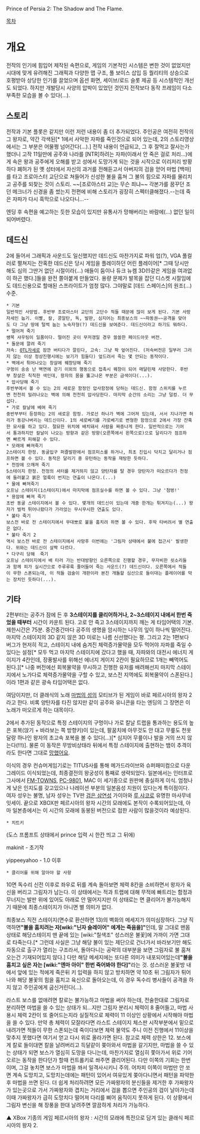 Prince of Persia 2: The Shadow and The Flame.

[[목차]]


= 개요 =

전작의 인기에 힘입어 제작된 속편으로, 게임의 기본적인 시스템은 변한 것이 없었지만 시대에 맞게 유려해진 그래픽과 다양한 맵 구조, 풀 보이스 삽입 등 퀄리티의 상승으로 호평받아 상당한 인기를 끌었으며 옵션 화면, 세이브/로드 슬롯 제공 등 시스템적인 개선도 되었다. 하지만 개발당시 사양의 압박이 있었던 것인지 전작보다 동작 프레임이 다소 부족한 모습을 볼 수 있다(...).

== 스토리 ==

전작과 기본 플롯은 같지만 이런 저런 내용이 좀 더 추가되었다. 주인공은 여전히 전작의 그 왕자로, 약간 각색된[* 1에서 사악한 자파를 죽인것으로 되어 있는데, 2의 스토리영상에서는 그 부분은 어물쩡 넘어간다(...).] 전작 내용이 언급되고, 그 후 잘먹고 잘사는가 했더니 고작 11일만에 공주와 나라를 [NTR]하려는 자파(이래서 안 죽은 걸로 처리…)에게 속은 왕과 공주에게 오해를 받고 성에서 도망가게 되는 것을 시작으로 이리저리 방황하다 폐허가 된 옛 성터에서 자신의 과거를 전해듣고서 아버지의 검을 얻어 마법 [백마]를 타고 조로아스터 교단으로 쳐들어가 신성한 불을 훔쳐 그 불의 힘으로 자파를 물리치고 공주를 되찾는 것이 스토리. ~~[조로아스터 교]는 무슨 죄냐~~ 각본가를 꿈꾸던 조던 메크너가 신경을 좀 썼는지 전편에 비해 스토리가 굉장히 스펙터클해졌다.--는데 죽은 자파가 다시 흑막으로 나오다니…--

엔딩 후 속편을 예고하는 듯한 모습이 있지만 유통사가 망해버리는 바람에(...) 없던 일이 되어버렸다.

== 데드신 ==

2에 들어서 그래픽과 사운드도 일신했지만 데드신도 마찬가지로 파워 업(?), VGA 풀컬러로 펼쳐지는 잔혹한 데드신은 당시 게임을 플레이하던 어린 플레이어[* 그때 당시만 해도 심의 그딴거 없던 시절이라(...) 애들이 둠이나 듀크 뉴켐 3D(!)같은 게임을 여과없이 하곤 했다.]들을 완전 쫄아붙게 만들었다. 용량 문제가 발목을 잡던 디스켓 시절임에도 데드신용으로 할애된 스프라이트가 엄청 많다. 그야말로 [데드 스페이스]의 원조(...) 수준.

 * 기본
 일반적인 사망법. 후반부 조로아스터 교단의 고단수 적들 때문에 많이 보게 된다. 기본 사망자세인 눕기. 이빨, 칼, 콩알탄, 독, 발판, 심지어는 최종보스의 ~~파동권~~공격을 맞아도 다 그냥 땅에 털썩 눕는 노숙자형(?) 데드신을 보여준다. 데드신이라고 하기도 뭐하다.
 * 떨어져 죽기
 쌩목 샤우팅이 일품이다. 떨어진 곳이 무저갱일 경우 쓸쓸한 페이드아웃 버전.
 * 돌문에 깔려 죽기
 저속: [[OTL]]자세로 잠깐 버티다가 깔린다, 고속: 그냥 팍 엎어진다. (저속버전은 일부러 그러지 않는 이상 정상진행시에는 보기가 힘들다) 엎드려서 죽는 몇 안되는 동작이다.
 * 벽에서 튀어나오는 창살에 꿰창당해 죽기
 구멍이 송송 난 벽면에 걷기 이외의 행동으로 접촉시 꿰창이 되어 매달린채 사망한다. 후반부 창살은 칙칙한 색인데, 왕자의 몸을 뚫고나온 부분은 금색이다(...). 
 * 압사당해 죽기
 후반부에서 볼 수 있는 2의 새로운 함정인 압사함정에 당하는 데드신. 함정 스위치를 누르면 천천히 밀려나오는 벽에 의해 천천히 압사당한다. 마지막 순간의 소리는 그냥 덜컹. 더 무섭다.
 * 가로 칼날에 베여 죽기
 중반부부터 등장하는 2의 새로운 함정. 가로선 하나가 벽에 그어져 있는데, 서서 지나가면 허리가 동강나버리는 데드신이다. 1의 세로베기를 가로베기로 변형한 함정으로 2에서 가장 잔혹한 묘사를 하고 있다. 절묘한 위치에 배치돼서 사람을 짜증나게 한다. 일반적으로는 기어서 통과하지만 칼날이 나오는 방향과 같은 방향(오른쪽에서 왼쪽으로)으로 달리다가 점프하면 빠르게 피해갈 수 있다.
 * 모래에 빠져죽기
 2스테이지 한정. 동굴입구 퍼즐발판에서 점프미스를 하거나, 최초 진입시 닥치고 달리거나 점프하면 볼 수 있다. 동작은 달리기 중 유턴하는 동작을 재탕한 듯하다.
 * 천장에 으깨져 죽기
 5스테이지 한정. 천정의 셔터를 제거하지 않고 양탄자를 탈 경우 양탄자가 떠오르다가 천정에 들러붙고 붉은 얼룩이 번지는 연출이 나온다.(...)
 * 물에 빠져죽기
 오프닝 스테이지(1스테이지)에서 마지막에 점프실수를 하면 볼 수 있다. 그냥 '첨벙!'
 * 용암에 빠져 죽기
 초반 동굴 스테이지에서 볼 수 있다. 몇개의 데드신이 있는데 개중 한개는 튀겨지는(...) 왕자가 벌컥 튀어나왔다가 가라앉는 무시무시한 연출도 있다.
 * 불타 죽기
 보스전 바로 전 스테이지에서 무대뽀로 불을 훔치려 하면 볼 수 있다. 후딱 타버려서 별 연출은 없다.
 * 불타 죽기 2
 역시 보스전 바로 전 스테이지에서 사망후 이번에는 '그림자 상태에서 불에 접근시' 발생한다. 위와는 데드신이 살짝 다르다.
 * 다구리 당해  죽기
 오프닝 스테이지에서 배 타러 가는 반대방향인 오른쪽으로 진행할 경우, 무자비한 쇳소리들과 함께 피가 실시간으로 주루루룩 줄어들어 죽는 사운드(?) 데드신이다. 오른쪽에서 적들이 무한 스폰되는데, 이 적들 검술이 개판이라 본진 개돌할 심산으로 들이대는 플레이어를 막는 장치인 듯하다(...).

== 기타 ==

2편부터는 공주가 잠에 든 후 '''3스테이지를 클리어하거나, 2~3스테이지 내에서 한번 죽었을 때부터''' 시간이 카운트 된다. 고로 안 죽고 3스테이지까지 깨는 게 타임어택의 기본. 제한시간은 75분. 중간중간마다 공주의 생명을 암시하는 나무의 잎이 하나씩 떨어진다. 마지막 스테이지의 3D 같지 않은 3D 미로는 나름 신선했다는 평. 그리고 2는 1편보다 버그가 현저히 적고, 스테이지 내에 숨겨진 체력증가물약을 모두 먹어야 자파를 죽일 수 있다는 설정[* 모두 먹고 마지막 스테이지에 갔다고 했을 때, 자파와의 대전시 에너지 게이지가 4칸인데, 장풍발사를 위해선 에너지 게이지 2칸이 필요하므로 1개는 빼먹어도 된다.][* 나중 버전에선 회복물약을 무시하고 진행한 유저를 배려해선지 마지막 스테이지에서 노가다로 체력증가물약을 구할 수 있고, 보스전 지역에도 회복물약이 스폰된다.]이라 1편과 같은 광속 타임어택은 없다.

여담이지만, 더 클래식의 노래 [[마법의 성]]의 모티브가 된 게임이 바로 페르시아의 왕자 2라고 한다. 비록 양탄자를 타진 않지만 같이 공주와 유니콘을 타는 엔딩의 그 장면은 이 노래가 떠오르게 하는 대목이다.

2에서 추가된 동작으로 특정 스테이지의 구멍이나 가로 칼날 트랩을 통과하는 용도의 높은 포복(앉기 + 바라보는 쪽 방향키)이 있는데, 팔꿈치에 아무것도 안 대고 무릎도 천옷 달랑 하나인 왕자의 초고속 포복을 볼 수 있다(...)[* 심지어 무릎이나 발을 거의 쓰지 않는다(!!!)]. 물론 이 동작은 무방비상태라 뒤에서 특정 스테이지에 출현하는 뱀이 추격이라도 한다면 그대로 [[망했어요]].

이식의 경우 컨슈머게임기로는 TITUS사를 통해 메가드라이브와 슈퍼패미컴으로 다운그레이드 이식되었는데, 최종결전의 왕궁성이 통째로 생략되었다. 일본에서는 인터프로그사에서 [[FM-TOWNS]], [[PC-9801]], MAC 이 세기종으로 원판에 충실하게 이식. 엄청나게 낮은 인지도를 갖고있으나 나레이션 부분의 일본음성 지원이 있다는게 특이점이다. 여자 성우는 불명, 남자 성우는 TV판 [[검은 삼연성]] 가이아와 [[루 샤코]]로 유명한 마사무네 잇세이. 끝으로 XBOX판 페르시아의 왕자 시간의 모래에도 본작이 수록되어있는데, 아마 일본층에서는 이 시간의 모래에 동봉된 버전으로 접한 사람이 많을것이라 예상된다.

 * 치트키

(도스 프롬프트 상태에서 prince 입력 시 한칸 띄고 그 뒤에)

makinit - 초기작

yippeeyahoo - 1.0 이후


 * 클리어를 위해 알아야 할 사항
10면 독수리 신전 이후로 좌우로 뒤를 계속 돌아보면 체력 8칸을 소비하면서 왕자가 육신을 버리고 그림자가 남는다. 이 상태에서는 적과 트랩에 대해 무적에 빠트리는 함정과 무너지는 발판 위에 있어도 아래로 안 떨어지지만 이 상태로는 면 클리어가 불가능해지기 때문에 최종스테이지가 아니면 별 의미가 없다.

최종보스 직전 스테이지(면수로 환산하면 13)의 벽화의 메세지가 의미심장하다. 그냥 직역하면''' "불을 훔치려는 자[wiki:"닌자 슬레이어" 에게는 죽음을]" '''인데, 말 그대로 맨몸 상태로 해당스테이지 맨 끝에 있는 [wiki:"칠색조" 성스러운 불꽃]에 가까이 가면 그대로 타죽는다.[* 그런데 사실은 그냥 해당 불이 있는 제단으로 건너가서 바라보기만 해도 자동으로 출구가 열리는 구조라서, 돌아다니는 공략의 대부분을 보면 그림자로 불 훔쳐오는건 기재되어있지 않다.] 다만 해당 메세지에는 또다른 의미가 내포되어있는데''' "불을 훔치고 싶은 자는 [wiki:"엔마 아이" 한번 죽어봐야 한다]" '''라는 것. 성스러운 불꽃방 내에서 앞에 있는 적에게 죽은뒤 키 입력을 하지 않고 방치하면 약 10초 뒤 그림자가 튀어나와 해당 불꽃의 힘을 훔치고 육신으로 돌아오는데, 이 경우 독수리 병사들이 공격을 하지 않고 주인공에게 굽신거린다(…).

라스트 보스를 없애려면 칼로는 불가능하고 마법을 써야 하는데, 전술한대로 그림자로 분리하면 마법을 쓸 수 있는 상태가 되...지만 그림자 분리시 체력이 8 줄어들고, 마법 사용시 체력 2칸이 또 줄어드는지라 실질적으로 체력이 11 이상인 상황에서 시작해야 마법을 쓸 수 있다. 만약 총 체력이 모잘라다면 라스트 스테이지 체스판 시작부분에서 밑으로 내려가면 적들이 무한 스폰되는데 죽이다보면 체력 물약도 주니 이전 진행에서 11이상을 맞추지 못했다면 여기서 얻고 다시 위로 올라가면 된다. 참고로 체력 상한은 12. 보스에게 칼로 들이대면 칼을 날려버리고 득달같이 쫒아와서 마법을 갈기지만, 마법을 쓸 수 있는 상태가 되면 보스가 열심히 도망을 다니는데, 마찬가지로 열심히 쫓아가서 위로 기어오르는 동작을 한다던가 할때 컨트롤키로 쏴주면 클리어된다. 다만 이쪽의 기회는 한번이며, 그걸 놓치면 보스가 마법을 쏴서 일격사시키니 주의. 어차피 이쪽이 마법만 안 쏘면 계속 도망치고, 도망치는데에는 패턴이 있어서 여유있게 쫒아다니면서 패턴을 파악한 후 마법을 쓰면 된다. 더 쉽게 처리하려면 모든 가짜왕자의 분신들을 제거한 후 가짜왕자가 있는곳으로 가서 가짜왕자와 겹치는 거리에서 검을 뽑으면 주인공의 검이 날아가는데 이때 가짜왕자가 급히 도망치다 떨어져 다리를 삐어 움직이지 못하게 된다. 이 상황에서 그림자 변신을 해 장풍을 한대 날려주면 깔끔하게 처리가 가능하다.

{{{#!HTML
<iframe width="420" height="315" src="//www.youtube.com/embed/4Fi9OH1NQts" frameborder="0" allowfullscreen></iframe>
}}}

▲ XBox 기종의 게임 페르시아의 왕자 : 시간의 모래에 특전으로 담겨 있는 클래식 페르시아의 왕자 2.

